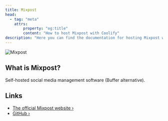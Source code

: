 ```yaml
---
title: Mixpost
head:
  - tag: "meta"
    attrs:
        property: "og:title"
        content: "How to host Mixpost with Coolify"
description: "Here you can find the documentation for hosting Mixpost with Coolify."
---
```



<Badge text="One-click setup." variant="note" size="large" />

![Mixpost](https://raw.githubusercontent.com/inovector/mixpost/main/art/logo.svg)

## What is Mixpost?

Self-hosted social media management software (Buffer alternative).

## Links

- [The official Mixpost website ›](https://mixpost.app/)
- [GitHub ›](https://github.com/inovector/mixpost)
